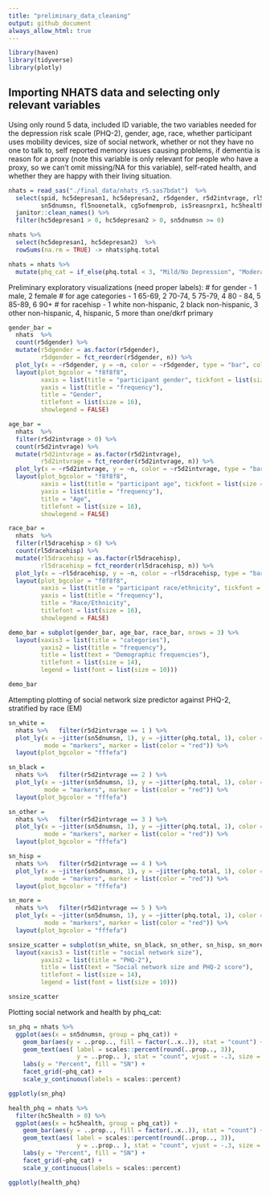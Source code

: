 ```yaml
---
title: "preliminary_data_cleaning"
output: github_document
always_allow_html: true
---
```


```r
library(haven)
library(tidyverse)
library(plotly)
```

## Importing NHATS data and selecting only relevant variables

Using only round 5 data, included ID variable, the two variables needed for the depression risk scale (PHQ-2), gender, age, race, whether participant uses mobility devices, size of social network, whether or not they have no one to talk to, self reported memory issues causing problems, if dementia is reason for a proxy (note this variable is only relevant for people who have a proxy, so we can't omit missing/NA for this variable), self-rated health, and whether they are happy with their living situation. 




```r
nhats = read_sas("./final_data/nhats_r5.sas7bdat")  %>%
  select(spid, hc5depresan1, hc5depresan2, r5dgender, r5d2intvrage, rl5dracehisp, md5canewlker, 
         sn5dnumsn, fl5noonetalk, cg5ofmemprob, is5reasnprx1, hc5health, wb5truestme4) %>%
  janitor::clean_names() %>%   
  filter(hc5depresan1 > 0, hc5depresan2 > 0, sn5dnumsn >= 0)

nhats %>% 
  select(hc5depresan1, hc5depresan2)  %>% 
  rowSums(na.rm = TRUE) -> nhats$phq.total

nhats = nhats %>%
  mutate(phq_cat = if_else(phq.total < 3, "Mild/No Depression", "Moderate/Severe Depression"))

```

Preliminary exploratory visualizations (need proper labels): 
# for gender - 1 male, 2 female 
# for age categories - 1 65-69, 2 70-74, 5 75-79, 4 80 - 84, 5 85-89, 6 90+
# for racehisp  - 1 white non-hispanic, 2 black non-hispanic, 3 other non-hispanic, 4, hispanic, 5 more than one/dkrf primary

```r

gender_bar = 
  nhats  %>%   
  count(r5dgender) %>% 
  mutate(r5dgender = as.factor(r5dgender),
         r5dgender = fct_reorder(r5dgender, n)) %>% 
  plot_ly(x = ~r5dgender, y = ~n, color = ~r5dgender, type = "bar", colors = "viridis") %>% 
  layout(plot_bgcolor = "f8f8f8",
         xaxis = list(title = "participant gender", tickfont = list(size = 11)), 
         yaxis = list(title = "frequency"), 
         title = "Gender",  
         titlefont = list(size = 16),
         showlegend = FALSE)

age_bar = 
  nhats  %>%   
  filter(r5d2intvrage > 0) %>% 
  count(r5d2intvrage) %>% 
  mutate(r5d2intvrage = as.factor(r5d2intvrage),
         r5d2intvrage = fct_reorder(r5d2intvrage, n)) %>% 
  plot_ly(x = ~r5d2intvrage, y = ~n, color = ~r5d2intvrage, type = "bar", colors = "viridis") %>% 
  layout(plot_bgcolor = "f8f8f8",
         xaxis = list(title = "participant age", tickfont = list(size = 11)), 
         yaxis = list(title = "frequency"), 
         title = "Age",  
         titlefont = list(size = 16),
         showlegend = FALSE)

race_bar = 
  nhats  %>%   
  filter(rl5dracehisp > 6) %>% 
  count(rl5dracehisp) %>% 
  mutate(rl5dracehisp = as.factor(rl5dracehisp),
         rl5dracehisp = fct_reorder(rl5dracehisp, n)) %>% 
  plot_ly(x = ~rl5dracehisp, y = ~n, color = ~rl5dracehisp, type = "bar", colors = "viridis") %>% 
  layout(plot_bgcolor = "f8f8f8",
         xaxis = list(title = "participant race/ethnicity", tickfont = list(size = 11)), 
         yaxis = list(title = "frequency"), 
         title = "Race/Ethnicity",  
         titlefont = list(size = 16),
         showlegend = FALSE)

demo_bar = subplot(gender_bar, age_bar, race_bar, nrows = 3) %>%
  layout(xaxis3 = list(title = "categories"), 
         yaxis2 = list(title = "frequency"),
         title = list(text = "Demographic frequencies"), 
         titlefont = list(size = 14),
         legend = list(font = list(size = 10)))

demo_bar 

```

Attempting plotting of social network size predictor against PHQ-2, stratified by race (EM)

```r

sn_white = 
  nhats %>%   filter(r5d2intvrage == 1 ) %>% 
  plot_ly(x = ~jitter(sn5dnumsn, 1), y = ~jitter(phq.total, 1), color = ~sn5dnumsn, type = "scatter", 
          mode = "markers", marker = list(color = "red")) %>% 
  layout(plot_bgcolor = "fffefa") 

sn_black = 
  nhats %>%   filter(r5d2intvrage == 2 ) %>% 
  plot_ly(x = ~jitter(sn5dnumsn, 1), y = ~jitter(phq.total, 1), color = ~sn5dnumsn, type = "scatter", 
          mode = "markers", marker = list(color = "red")) %>% 
  layout(plot_bgcolor = "fffefa") 

sn_other = 
  nhats %>%   filter(r5d2intvrage == 3 ) %>% 
  plot_ly(x = ~jitter(sn5dnumsn, 1), y = ~jitter(phq.total, 1), color = ~sn5dnumsn, type = "scatter", 
          mode = "markers", marker = list(color = "red")) %>% 
  layout(plot_bgcolor = "fffefa") 

sn_hisp = 
  nhats %>%   filter(r5d2intvrage == 4 ) %>% 
  plot_ly(x = ~jitter(sn5dnumsn, 1), y = ~jitter(phq.total, 1), color = ~sn5dnumsn, type = "scatter", 
          mode = "markers", marker = list(color = "red")) %>% 
  layout(plot_bgcolor = "fffefa") 

sn_more = 
  nhats %>%   filter(r5d2intvrage == 5 ) %>% 
  plot_ly(x = ~jitter(sn5dnumsn, 1), y = ~jitter(phq.total, 1), color = ~sn5dnumsn, type = "scatter", 
          mode = "markers", marker = list(color = "red")) %>% 
  layout(plot_bgcolor = "fffefa") 

snsize_scatter = subplot(sn_white, sn_black, sn_other, sn_hisp, sn_more, nrows = 5) %>%
  layout(xaxis3 = list(title = "social network size"), 
         yaxis2 = list(title = "PHQ-2"),
         title = list(text = "Social network size and PHQ-2 score"), 
         titlefont = list(size = 14),
         legend = list(font = list(size = 10)))

snsize_scatter 

```

Plotting social network and health by phq_cat:

```r
sn_phq = nhats %>% 
  ggplot(aes(x = sn5dnumsn, group = phq_cat)) + 
    geom_bar(aes(y = ..prop.., fill = factor(..x..)), stat = "count") +
    geom_text(aes( label = scales::percent(round(..prop.., 3)),
                   y = ..prop.. ), stat = "count", vjust = -.3, size = 2.5) +
    labs(y = "Percent", fill = "SN") +
    facet_grid(~phq_cat) +
    scale_y_continuous(labels = scales::percent)

ggplotly(sn_phq)

health_phq = nhats %>% 
  filter(hc5health > 0) %>%
  ggplot(aes(x = hc5health, group = phq_cat)) + 
    geom_bar(aes(y = ..prop.., fill = factor(..x..)), stat = "count") +
    geom_text(aes( label = scales::percent(round(..prop.., 3)),
                   y = ..prop.. ), stat = "count", vjust = -.3, size = 2.5) +
    labs(y = "Percent", fill = "SN") +
    facet_grid(~phq_cat) +
    scale_y_continuous(labels = scales::percent)

ggplotly(health_phq)
```


